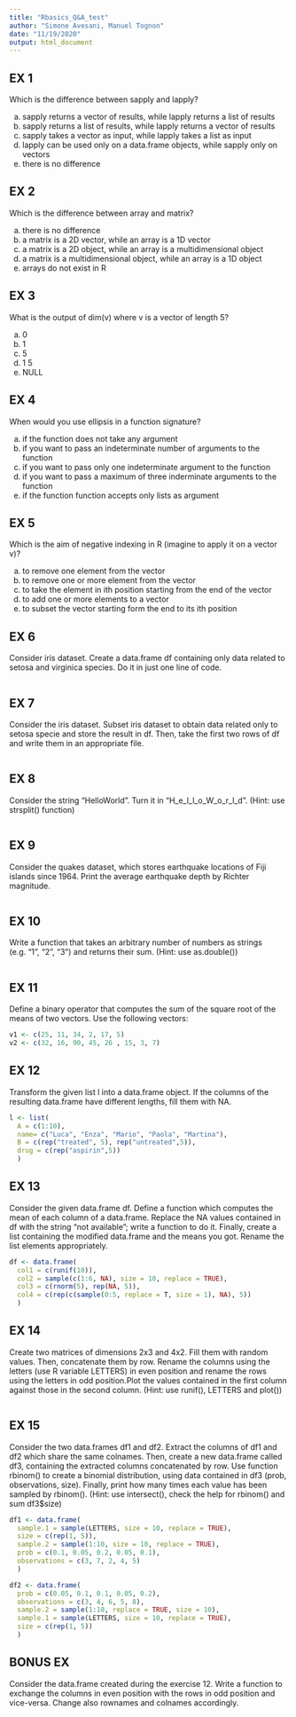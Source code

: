```yaml
---
title: "Rbasics_Q&A_test"
author: "Simone Avesani, Manuel Tognon"
date: "11/19/2020"
output: html_document
---
```



## EX 1
Which is the difference between sapply and lapply?

a) sapply returns a vector of results, while lapply returns a list of results
b) sapply returns a list of results, while lapply returns a vector of results
c) sapply takes a vector as input, while lapply takes a list as input
d) lapply can be used only on a data.frame objects, while sapply only on vectors
e) there is no difference
  
## EX 2

Which is the difference between array and matrix?

a) there is no difference
b) a matrix is a 2D vector, while an array is a 1D vector
c) a matrix is a 2D object, while an array is a multidimensional object
d) a matrix is a multidimensional object, while an array is a 1D object
e) arrays do not exist in R

## EX 3

What is the output of dim(v) where v is a vector of length 5?

a) 0
b) 1
c) 5
d) 1 5
e) NULL

## EX 4 

When would you use ellipsis in a function signature?

a) if the function does not take any argument
b) if you want to pass an indeterminate number of arguments to the function
c) if you want to pass only one indeterminate argument to the function
d) if you want to pass a maximum of three inderminate arguments to the function
e) if the function function accepts only lists as argument

## EX 5

Which is the aim of negative indexing in R (imagine to apply it on a vector v)?

a) to remove one element from the vector
b) to remove one or more element from the vector
c) to take the element in ith position starting from the end of the vector
d) to add one or more elements to a vector
e) to subset the vector starting form the end to its ith position

## EX 6

Consider iris dataset. Create a data.frame df containing only data related to setosa and virginica species. 
Do it in just one line of code.
```r

```

## EX 7 

Consider the iris dataset. Subset iris dataset to obtain data related only to setosa specie and store the 
result in df. Then, take the first two rows of df and write them in an appropriate file. 
```r

```

## EX 8

Consider the string "HelloWorld". Turn it in "H_e_l_l_o_W_o_r_l_d". (Hint: use strsplit() function)
```r

```

## EX 9

Consider the quakes dataset, which stores earthquake locations of Fiji islands since 1964.
Print the average earthquake depth by Richter magnitude.
```r

```

## EX 10

Write a function that takes an arbitrary number of numbers as strings (e.g. "1", "2", "3") and returns 
their sum. (Hint: use as.double())
```r

```

## EX 11

Define a binary operator that computes the sum of the square root of the means of two vectors. Use the 
following vectors:
```r
v1 <- c(25, 11, 34, 2, 17, 5)
v2 <- c(32, 16, 90, 45, 26 , 15, 3, 7)
```

## EX 12

Transform the given list l into a data.frame object. If the columns of the resulting data.frame have 
different lengths, fill them with NA.
```r
l <- list(
  A = c(1:10), 
  name= c("Luca", "Enza", "Mario", "Paola", "Martina"), 
  B = c(rep("treated", 5), rep("untreated",5)), 
  drug = c(rep("aspirin",5))
  )
```

## EX 13  

Consider the given data.frame df. Define a function which computes the mean of each column of a data.frame. 
Replace the NA values contained in df with the string "not available"; write a function to do it. 
Finally, create a list containing the modified data.frame and the means you got. Rename the list elements 
appropriately.
```r
df <- data.frame(
  col1 = c(runif(10)),
  col2 = sample(c(1:6, NA), size = 10, replace = TRUE),
  col3 = c(rnorm(5), rep(NA, 5)),
  col4 = c(rep(c(sample(0:5, replace = T, size = 1), NA), 5))
  )
```

## EX 14

Create two matrices of dimensions 2x3 and 4x2. Fill them with random values. Then, concatenate them by row. 
Rename the columns using the letters (use R variable LETTERS) in even position and rename the rows using the 
letters in odd position.Plot the values contained in the first column against those in the second column. 
(Hint: use runif(), LETTERS and plot())
```r

```

## EX 15 

Consider the two data.frames df1 and df2. Extract the columns of df1 and df2 which share the same colnames. 
Then, create a new data.frame called df3, containing the extracted columns concatenated by row. 
Use function rbinom() to create a binomial distribution, using data contained in df3 (prob, observations, 
size). Finally, print how many times each value has been sampled by rbinom().
(Hint: use intersect(), check the help for rbinom() and sum df3$size)

```r
df1 <- data.frame(
  sample.1 = sample(LETTERS, size = 10, replace = TRUE),
  size = c(rep(1, 5)),
  sample.2 = sample(1:10, size = 10, replace = TRUE),
  prob = c(0.1, 0.05, 0.2, 0.05, 0.1),
  observations = c(3, 7, 2, 4, 5)
  )

df2 <- data.frame(
  prob = c(0.05, 0.1, 0.1, 0.05, 0.2),
  observations = c(3, 4, 6, 5, 8),
  sample.2 = sample(1:10, replace = TRUE, size = 10),
  sample.1 = sample(LETTERS, size = 10, replace = TRUE),
  size = c(rep(1, 5))
  )

```

## BONUS EX

Consider the data.frame created during the exercise 12. Write a function to exchange the columns in even 
position with the rows in odd position and vice-versa. Change also rownames and colnames accordingly.

